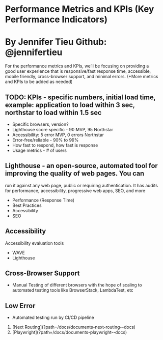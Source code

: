 
# Performance Metrics and KPIs (Key Performance Indicators)

# By Jennifer Tieu Github: @jennifertieu

For the performance metrics and KPIs, we’ll be focusing on providing a good user experience
that is responsive/fast response time, accessible, mobile friendly, cross-browser support, and
minimal errors. (\*More metrics and KPIs to be added as needed)

## TODO: KPIs - specific numbers, initial load time, example: application to load within 3 sec, northstar to load within 1.5 sec

- Specific browsers, version?
- Lighthouse score specific - 90 MVP, 95 Northstar
- Accessibility: 5 error MVP, 0 errors Northstar
- Error-free/reliable - 90% to 99%
- How fast to respond, how fast is response
- Usage metrics - # of users

## Lighthouse - an open-source, automated tool for improving the quality of web pages. You can

run it against any web page, public or requiring authentication. It has audits for performance,
accessibility, progressive web apps, SEO, and more

- Performance (Response Time)
- Best Practices
- Accessibility
- SEO

## Accessibility

Accessibility evaluation tools

- WAVE
- Lighthouse

## Cross-Browser Support

- Manual Testing of different browsers with the hope of scaling to automated testing tools like BrowserStack, LambdaTest, etc

## Low Error

- Automated testing run by CI/CD pipeline

<ol className="doc_nav_links">
  <li>[Next Routing](?path=/docs/documents-next-routing--docs)</li>
  <li>[Playwright](?path=/docs/documents-playwright--docs)</li>
</ol>
